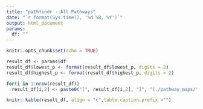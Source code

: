 ```yaml
---
title: "pathfindr - All Pathways"
date: "`r format(Sys.time(), '%d %B, %Y')`"
output: html_document
params:
  df: ""
---
```


```r
knitr::opts_chunk$set(echo = TRUE)
```

```r
result_df <- params$df
result_df$lowest_p <- format(result_df$lowest_p, digits = 2)
result_df$highest_p <- format(result_df$highest_p, digits = 2)

for(i in 1:nrow(result_df))
  result_df[i,2] <- paste0("[", result_df[i,2], "]", "(./pathway_maps/", result_df[i,1],".", result_df[i,2],".png)")

knitr::kable(result_df, align = "c",table.caption.prefix ="")
```
